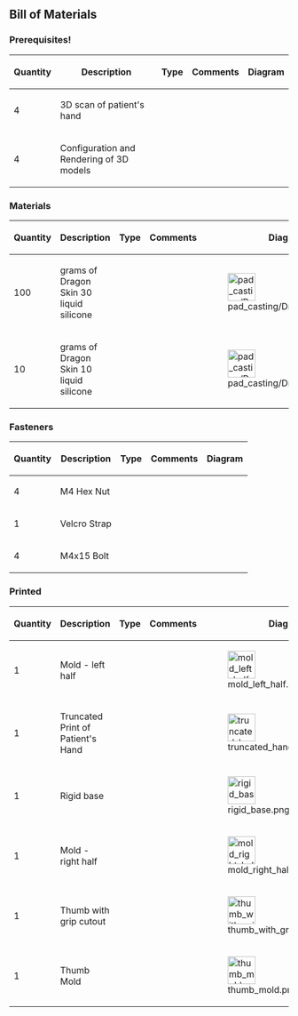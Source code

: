 == Bill of Materials ==

=== Prerequisites! ===
{| class="wikitable sortable" border="1"
|-
! scope="col" | Quantity
! scope="col" | Description
! scope="col" | Type
! scope="col" class="unsortable" | Comments
! scope="col" class="unsortable" | Diagram
|-
| 4 || 3D scan of patient's hand ||  ||  ||
|-
| 4 || Configuration and Rendering of 3D models ||  ||  ||
|}

=== Materials ===
{| class="wikitable sortable" border="1"
|-
! scope="col" | Quantity
! scope="col" | Description
! scope="col" | Type
! scope="col" class="unsortable" | Comments
! scope="col" class="unsortable" | Diagram
|-
| 100 || grams of Dragon Skin 30 liquid silicone ||  ||  || [[File:pad_casting/DragonSkin.jpg|50px]]
|-
| 10 || grams of Dragon Skin 10 liquid silicone ||  ||  || [[File:pad_casting/DragonSkin.jpg|50px]]
|}

=== Fasteners ===
{| class="wikitable sortable" border="1"
|-
! scope="col" | Quantity
! scope="col" | Description
! scope="col" | Type
! scope="col" class="unsortable" | Comments
! scope="col" class="unsortable" | Diagram
|-
| 4 || M4 Hex Nut ||  ||  ||
|-
| 1 || Velcro Strap ||  ||  ||
|-
| 4 || M4x15 Bolt ||  ||  ||
|}

=== Printed ===
{| class="wikitable sortable" border="1"
|-
! scope="col" | Quantity
! scope="col" | Description
! scope="col" | Type
! scope="col" class="unsortable" | Comments
! scope="col" class="unsortable" | Diagram
|-
| 1 || Mold - left half ||  ||  || [[File:mold_left_half.png|50px]]
|-
| 1 || Truncated Print of Patient's Hand ||  ||  || [[File:truncated_hand.png|50px]]
|-
| 1 || Rigid base ||  ||  || [[File:rigid_base.png|50px]]
|-
| 1 || Mold - right half ||  ||  || [[File:mold_right_half.png|50px]]
|-
| 1 || Thumb with grip cutout ||  ||  || [[File:thumb_with_grip_cutout.png|50px]]
|-
| 1 || Thumb Mold ||  ||  || [[File:thumb_mold.png|50px]]
|}
